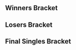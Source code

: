 {{DISPLAYTITLE:Smash the Record: Singles Bracket}}{{SetGame|melee}}
{{tabs static
|name1=Overview
|link1=Smash the Record/1
|name2=Singles Bracket
|link2=Smash the Record/1/Singles Bracket
|This=2
}}<!-- Generated with http://tournament-nub.rhcloud.com/toliquipedia name=strmelee -->
==Winners Bracket==
{{64DEWBracketA
|tourneylink=Smash the Record/1
|tourneyname=Smash the Record
|r1m1p1=Mango |r1m1p1flag=us |r1m1p1score=W |r1m1win=1
|r1m1p2=Bye |r1m1p2flag= |r1m1p2score=-

|r1m2p1=Zack |r1m2p1flag= |r1m2p1score= |r1m2win=2
|r1m2p2=VGMastaRicky |r1m2p2flag= |r1m2p2score={{win}}

|r1m3p1=Captain Crunch |r1m3p1flag=us |r1m3p1score=W |r1m3win=1
|r1m3p2=Bye |r1m3p2flag= |r1m3p2score=-

|r1m4p1=The Author |r1m4p1flag= |r1m4p1score=W |r1m4win=1
|r1m4p2=Bye |r1m4p2flag= |r1m4p2score=-

|r1m5p1=Gahtzu |r1m5p1flag=us |r1m5p1score=W |r1m5win=1
|r1m5p2=Bye |r1m5p2flag= |r1m5p2score=-

|r1m6p1=Spider_Sense |r1m6p1flag= |r1m6p1score=W |r1m6win=1
|r1m6p2=Bye |r1m6p2flag= |r1m6p2score=-

|r1m7p1=HugS |r1m7p1flag=us |r1m7p1score=W |r1m7win=1
|r1m7p2=Bye |r1m7p2flag= |r1m7p2score=-

|r1m8p1=Rohins |r1m8p1flag= |r1m8p1score=W |r1m8win=1
|r1m8p2=Bye |r1m8p2flag= |r1m8p2score=-

|r1m9p1=Plup |r1m9p1flag=us |r1m9p1score=W |r1m9win=1
|r1m9p2=Bye |r1m9p2flag= |r1m9p2score=-

|r1m10p1=Envy |r1m10p1flag= |r1m10p1score=2 |r1m10win=1
|r1m10p2=Creature |r1m10p2flag= |r1m10p2score=0

|r1m11p1=Colbol |r1m11p1flag=us |r1m11p1score=W |r1m11win=1
|r1m11p2=Bye |r1m11p2flag= |r1m11p2score=-

|r1m12p1=Fearless |r1m12p1flag= |r1m12p1score=W |r1m12win=1
|r1m12p2=Bye |r1m12p2flag= |r1m12p2score=-

|r1m13p1=Porkchops |r1m13p1flag=us |r1m13p1score=W |r1m13win=1
|r1m13p2=Bye |r1m13p2flag= |r1m13p2score=-

|r1m14p1=Moltov |r1m14p1flag= |r1m14p1score=W |r1m14win=1
|r1m14p2=Bye |r1m14p2flag= |r1m14p2score=-

|r1m15p1=Dark Sonic |r1m15p1flag= |r1m15p1score=W |r1m15win=1
|r1m15p2=Bye |r1m15p2flag= |r1m15p2score=-

|r1m16p1=Jrad |r1m16p1flag= |r1m16p1score=W |r1m16win=1
|r1m16p2=Bye |r1m16p2flag= |r1m16p2score=-

|r1m17p1=Mew2King |r1m17p1flag=us |r1m17p1score=W |r1m17win=1
|r1m17p2=Bye |r1m17p2flag= |r1m17p2score=-

|r1m18p1=SubScorpion |r1m18p1flag= |r1m18p1score={{win}} |r1m18win=1
|r1m18p2=TK Breezy |r1m18p2flag=us |r1m18p2score=

|r1m19p1=EikelmannRUS |r1m19p1flag=ru |r1m19p1score=W |r1m19win=1
|r1m19p2=Bye |r1m19p2flag= |r1m19p2score=-

|r1m20p1=PB&J |r1m20p1flag=us |r1m20p1score=W |r1m20win=1
|r1m20p2=Bye |r1m20p2flag= |r1m20p2score=-

|r1m21p1=Wizzrobe |r1m21p1flag=us |r1m21p1score=W |r1m21win=1
|r1m21p2=Bye |r1m21p2flag= |r1m21p2score=-

|r1m22p1=Miss Hiroshi |r1m22p1flag= |r1m22p1score=W |r1m22win=1
|r1m22p2=Bye |r1m22p2flag= |r1m22p2score=-

|r1m23p1=Harriet |r1m23p1flag=us |r1m23p1score=W |r1m23win=1
|r1m23p2=Bye |r1m23p2flag= |r1m23p2score=-

|r1m24p1=GimR |r1m24p1flag=us |r1m24p1score=W |r1m24win=1
|r1m24p2=Bye |r1m24p2flag= |r1m24p2score=-

|r1m25p1=Hungrybox |r1m25p1flag=us |r1m25p1score=W |r1m25win=1
|r1m25p2=Bye |r1m25p2flag= |r1m25p2score=-

|r1m26p1=JFalco |r1m26p1flag= |r1m26p1score= |r1m26win=2
|r1m26p2=Oaty |r1m26p2flag=us |r1m26p2score={{win}}

|r1m27p1=QueenDVS |r1m27p1flag=us |r1m27p1score=W |r1m27win=1
|r1m27p2=Bye |r1m27p2flag= |r1m27p2score=-

|r1m28p1=Christian |r1m28p1flag= |r1m28p1score=W |r1m28win=1
|r1m28p2=Bye |r1m28p2flag= |r1m28p2score=-

|r1m29p1=Beer Man |r1m29p1flag=us |r1m29p1score=W |r1m29win=1
|r1m29p2=Bye |r1m29p2flag= |r1m29p2score=-

|r1m30p1=Garbanzo |r1m30p1flag= |r1m30p1score=W |r1m30win=1
|r1m30p2=Bye |r1m30p2flag= |r1m30p2score=-

|r1m31p1=Pi |r1m31p1flag=us |r1m31p1score=W |r1m31win=1
|r1m31p2=Bye |r1m31p2flag= |r1m31p2score=-

|r1m32p1=Sartron |r1m32p1flag= |r1m32p1score=W |r1m32win=1
|r1m32p2=Bye |r1m32p2flag= |r1m32p2score=-

|r2m1p1=Mango |r2m1p1flag=us |r2m1p1score={{win}} |r2m1win=1
|r2m1p2=VGMastaRicky |r2m1p2flag= |r2m1p2score=

|r2m2p1=Captain Crunch |r2m2p1flag=us |r2m2p1score=2 |r2m2win=1
|r2m2p2=The Author |r2m2p2flag= |r2m2p2score=0

|r2m3p1=Gahtzu |r2m3p1flag=us |r2m3p1score={{win}} |r2m3win=1
|r2m3p2=Spider_Sense |r2m3p2flag= |r2m3p2score=

|r2m4p1=HugS |r2m4p1flag=us |r2m4p1score={{win}} |r2m4win=1
|r2m4p2=Rohins |r2m4p2flag= |r2m4p2score=

|r2m5p1=Plup |r2m5p1flag=us |r2m5p1score={{win}} |r2m5win=1
|r2m5p2=Envy |r2m5p2flag= |r2m5p2score=

|r2m6p1=Colbol |r2m6p1flag=us |r2m6p1score={{win}} |r2m6win=1
|r2m6p2=Fearless |r2m6p2flag= |r2m6p2score=

|r2m7p1=Porkchops |r2m7p1flag=us |r2m7p1score={{win}} |r2m7win=1
|r2m7p2=Moltov |r2m7p2flag= |r2m7p2score=

|r2m8p1=Dark Sonic |r2m8p1flag= |r2m8p1score={{win}} |r2m8win=1
|r2m8p2=Jrad |r2m8p2flag= |r2m8p2score=

|r2m9p1=Mew2King |r2m9p1flag=us |r2m9p1score={{win}} |r2m9win=1
|r2m9p2=SubScorpion |r2m9p2flag= |r2m9p2score=

|r2m10p1=EikelmannRUS |r2m10p1flag=ru |r2m10p1score={{win}} |r2m10win=1
|r2m10p2=PB&J |r2m10p2flag=us |r2m10p2score=

|r2m11p1=Wizzrobe |r2m11p1flag=us |r2m11p1score= |r2m11win=2
|r2m11p2=Miss Hiroshi |r2m11p2flag= |r2m11p2score={{win}}

|r2m12p1=Harriet |r2m12p1flag=us |r2m12p1score={{win}} |r2m12win=1
|r2m12p2=GimR |r2m12p2flag=us |r2m12p2score=

|r2m13p1=Hungrybox |r2m13p1flag=us |r2m13p1score={{win}} |r2m13win=1
|r2m13p2=Oaty |r2m13p2flag=us |r2m13p2score=

|r2m14p1=QueenDVS |r2m14p1flag=us |r2m14p1score= |r2m14win=2
|r2m14p2=Christian |r2m14p2flag= |r2m14p2score={{win}}

|r2m15p1=Beer Man |r2m15p1flag=us |r2m15p1score={{win}} |r2m15win=1
|r2m15p2=Garbanzo |r2m15p2flag= |r2m15p2score=

|r2m16p1=Pi |r2m16p1flag=us |r2m16p1score={{win}} |r2m16win=1
|r2m16p2=Sartron |r2m16p2flag= |r2m16p2score=

|r3m1p1=Mango |r3m1p1flag=us |r3m1p1score={{win}} |r3m1win=1
|r3m1p2=Captain Crunch |r3m1p2flag=us |r3m1p2score=

|r3m2p1=Gahtzu |r3m2p1flag=us |r3m2p1score= |r3m2win=2
|r3m2p2=HugS |r3m2p2flag=us |r3m2p2score={{win}}

|r3m3p1=Plup |r3m3p1flag=us |r3m3p1score= |r3m3win=2
|r3m3p2=Colbol |r3m3p2flag=us |r3m3p2score={{win}}

|r3m4p1=Porkchops |r3m4p1flag=us |r3m4p1score={{win}} |r3m4win=1
|r3m4p2=Dark Sonic |r3m4p2flag= |r3m4p2score=

|r3m5p1=Mew2King |r3m5p1flag=us |r3m5p1score={{win}} |r3m5win=1
|r3m5p2=EikelmannRUS |r3m5p2flag=ru |r3m5p2score=

|r3m6p1=Miss Hiroshi |r3m6p1flag= |r3m6p1score= |r3m6win=2
|r3m6p2=Harriet |r3m6p2flag=us |r3m6p2score={{win}}

|r3m7p1=Hungrybox |r3m7p1flag=us |r3m7p1score={{win}} |r3m7win=1
|r3m7p2=Christian |r3m7p2flag= |r3m7p2score=

|r3m8p1=Beer Man |r3m8p1flag=us |r3m8p1score={{win}} |r3m8win=1
|r3m8p2=Pi |r3m8p2flag=us |r3m8p2score=

|r4m1p1=Mango |r4m1p1flag=us |r4m1p1score={{win}} |r4m1win=1
|r4m1p2=HugS |r4m1p2flag=us |r4m1p2score=

|r4m2p1=Colbol |r4m2p1flag=us |r4m2p1score={{win}} |r4m2win=1
|r4m2p2=Porkchops |r4m2p2flag=us |r4m2p2score=

|r4m3p1=Mew2King |r4m3p1flag=us |r4m3p1score={{win}} |r4m3win=1
|r4m3p2=Harriet |r4m3p2flag=us |r4m3p2score=

|r4m4p1=Hungrybox |r4m4p1flag=us |r4m4p1score={{win}} |r4m4win=1
|r4m4p2=Beer Man |r4m4p2flag=us |r4m4p2score=

|r5m1p1=Mango |r5m1p1flag=us |r5m1p1score={{win}} |r5m1win=1
|r5m1p2=Colbol |r5m1p2flag=us |r5m1p2score=

|r5m2p1=Mew2King |r5m2p1flag=us |r5m2p1score=1 |r5m2win=2
|r5m2p2=Hungrybox |r5m2p2flag=us |r5m2p2score=3
|r5m2details={{BracketMatchDetails |vod=https://www.youtube.com/watch?v=OhObSSIwvMY}}
}}
==Losers Bracket==
{{48DELBracketSmwA
|tourneylink=Smash the Record/1
|tourneyname=Smash the Record
|l1placement=33-48
|l2placement=25-32
|l3placement=17-24
|l4placement=13-16
|l5placement=9-12
|l6placement=7-8
|l7placement=5-6

|l1m1p1=Sartron |l1m1p1flag= |l1m1p1score= |l1m1win=2
|l1m1p2=Zack |l1m1p2flag= |l1m1p2score={{win}}

|l1m2p1=Garbanzo |l1m2p1flag= |l1m2p1score=W |l1m2win=1
|l1m2p2=Bye |l1m2p2flag= |l1m2p2score=-

|l1m3p1=QueenDVS |l1m3p1flag=us |l1m3p1score=W |l1m3win=1
|l1m3p2=Bye |l1m3p2flag= |l1m3p2score=-

|l1m4p1=Oaty |l1m4p1flag=us |l1m4p1score=W |l1m4win=1
|l1m4p2=Bye |l1m4p2flag= |l1m4p2score=-

|l1m5p1=GimR |l1m5p1flag=us |l1m5p1score={{win}} |l1m5win=1
|l1m5p2=Creature |l1m5p2flag= |l1m5p2score=

|l1m6p1=Wizzrobe |l1m6p1flag=us |l1m6p1score=W |l1m6win=1
|l1m6p2=Bye |l1m6p2flag= |l1m6p2score=-

|l1m7p1=PB&J |l1m7p1flag=us |l1m7p1score=W |l1m7win=1
|l1m7p2=Bye |l1m7p2flag= |l1m7p2score=-

|l1m8p1=SubScorpion |l1m8p1flag= |l1m8p1score=W |l1m8win=1
|l1m8p2=Bye |l1m8p2flag= |l1m8p2score=-

|l1m9p1=Jrad |l1m9p1flag= |l1m9p1score={{win}} |l1m9win=1
|l1m9p2=TK Breezy |l1m9p2flag=us |l1m9p2score=

|l1m10p1=Moltov |l1m10p1flag= |l1m10p1score=W |l1m10win=1
|l1m10p2=Bye |l1m10p2flag= |l1m10p2score=-

|l1m11p1=Fearless |l1m11p1flag= |l1m11p1score=W |l1m11win=1
|l1m11p2=Bye |l1m11p2flag= |l1m11p2score=-

|l1m12p1=Envy |l1m12p1flag= |l1m12p1score=W |l1m12win=1
|l1m12p2=Bye |l1m12p2flag= |l1m12p2score=-

|l1m13p1=Rohins |l1m13p1flag= |l1m13p1score={{win}} |l1m13win=1
|l1m13p2=JFalco |l1m13p2flag= |l1m13p2score=

|l1m14p1=Spider_Sense |l1m14p1flag= |l1m14p1score=W |l1m14win=1
|l1m14p2=Bye |l1m14p2flag= |l1m14p2score=-

|l1m15p1=The Author |l1m15p1flag= |l1m15p1score=W |l1m15win=1
|l1m15p2=Bye |l1m15p2flag= |l1m15p2score=-

|l1m16p1=VGMastaRicky |l1m16p1flag= |l1m16p1score=W |l1m16win=1
|l1m16p2=Bye |l1m16p2flag= |l1m16p2score=-

|l2m1p1=Zack |l2m1p1flag= |l2m1p1score={{win}} |l2m1win=1
|l2m1p2=Garbanzo |l2m1p2flag= |l2m1p2score=

|l2m2p1=QueenDVS |l2m2p1flag=us |l2m2p1score={{win}} |l2m2win=1
|l2m2p2=Oaty |l2m2p2flag=us |l2m2p2score=

|l2m3p1=GimR |l2m3p1flag=us |l2m3p1score={{win}} |l2m3win=1
|l2m3p2=Wizzrobe |l2m3p2flag=us |l2m3p2score=

|l2m4p1=PB&J |l2m4p1flag=us |l2m4p1score={{win}} |l2m4win=1
|l2m4p2=SubScorpion |l2m4p2flag= |l2m4p2score=

|l2m5p1=Jrad |l2m5p1flag= |l2m5p1score={{win}} |l2m5win=1
|l2m5p2=Moltov |l2m5p2flag= |l2m5p2score=

|l2m6p1=Fearless |l2m6p1flag= |l2m6p1score={{win}} |l2m6win=1
|l2m6p2=Envy |l2m6p2flag= |l2m6p2score=

|l2m7p1=Rohins |l2m7p1flag= |l2m7p1score= |l2m7win=2
|l2m7p2=Spider_Sense |l2m7p2flag= |l2m7p2score={{win}}

|l2m8p1=The Author |l2m8p1flag= |l2m8p1score={{win}} |l2m8win=1
|l2m8p2=VGMastaRicky |l2m8p2flag= |l2m8p2score=

|l3m1p1=Dark Sonic |l3m1p1flag= |l3m1p1score={{win}} |l3m1win=1
|l3m1p2=Zack |l3m1p2flag= |l3m1p2score=

|l3m2p1=Plup |l3m2p1flag=us |l3m2p1score={{win}} |l3m2win=1
|l3m2p2=QueenDVS |l3m2p2flag=us |l3m2p2score=

|l3m3p1=Gahtzu |l3m3p1flag=us |l3m3p1score={{win}} |l3m3win=1
|l3m3p2=GimR |l3m3p2flag=us |l3m3p2score=

|l3m4p1=Captain Crunch |l3m4p1flag=us |l3m4p1score= |l3m4win=2
|l3m4p2=PB&J |l3m4p2flag=us |l3m4p2score={{win}}

|l3m5p1=Pi |l3m5p1flag=us |l3m5p1score={{win}} |l3m5win=1
|l3m5p2=Jrad |l3m5p2flag= |l3m5p2score=

|l3m6p1=Christian |l3m6p1flag= |l3m6p1score={{win}} |l3m6win=1
|l3m6p2=Fearless |l3m6p2flag= |l3m6p2score=

|l3m7p1=Miss Hiroshi |l3m7p1flag= |l3m7p1score= |l3m7win=2
|l3m7p2=Spider_Sense |l3m7p2flag= |l3m7p2score={{win}}

|l3m8p1=EikelmannRUS |l3m8p1flag=ru |l3m8p1score={{win}} |l3m8win=1
|l3m8p2=The Author |l3m8p2flag= |l3m8p2score=

|l4m1p1=Dark Sonic |l4m1p1flag= |l4m1p1score= |l4m1win=2
|l4m1p2=Plup |l4m1p2flag=us |l4m1p2score={{win}}

|l4m2p1=Gahtzu |l4m2p1flag=us |l4m2p1score= |l4m2win=2
|l4m2p2=PB&J |l4m2p2flag=us |l4m2p2score={{win}}

|l4m3p1=Pi |l4m3p1flag=us |l4m3p1score= |l4m3win=2
|l4m3p2=Christian |l4m3p2flag= |l4m3p2score={{win}}

|l4m4p1=Spider_Sense |l4m4p1flag= |l4m4p1score= |l4m4win=2
|l4m4p2=EikelmannRUS |l4m4p2flag=ru |l4m4p2score={{win}}

|l5m1p1=Harriet |l5m1p1flag=us |l5m1p1score= |l5m1win=2
|l5m1p2=Plup |l5m1p2flag=us |l5m1p2score={{win}}

|l5m2p1=Beer Man |l5m2p1flag=us |l5m2p1score={{win}} |l5m2win=1
|l5m2p2=PB&J |l5m2p2flag=us |l5m2p2score=

|l5m3p1=HugS |l5m3p1flag=us |l5m3p1score={{win}} |l5m3win=1
|l5m3p2=Christian |l5m3p2flag= |l5m3p2score=

|l5m4p1=Porkchops |l5m4p1flag=us |l5m4p1score={{win}} |l5m4win=1
|l5m4p2=EikelmannRUS |l5m4p2flag=ru |l5m4p2score=

|l6m1p1=Plup |l6m1p1flag=us |l6m1p1score= |l6m1win=2
|l6m1p2=Beer Man |l6m1p2flag=us |l6m1p2score={{win}}

|l6m2p1=HugS |l6m2p1flag=us |l6m2p1score={{win}} |l6m2win=1
|l6m2p2=Porkchops |l6m2p2flag=us |l6m2p2score=

|l7m1p1=Colbol |l7m1p1flag=us |l7m1p1score={{win}} |l7m1win=1
|l7m1p2=Beer Man |l7m1p2flag=us |l7m1p2score=

|l7m2p1=Mew2King |l7m2p1flag=us |l7m2p1score={{win}} |l7m2win=1
|l7m2p2=HugS |l7m2p2flag=us |l7m2p2score=
}}
<onlyinclude>
==Final Singles Bracket==
{{DEFinalSmwBracket
|tourneylink=Smash the Record/1
|tourneyname=Smash the Record
|l1placement=4
|r2placement=3
|r3loserplacement=2
|r3winnerplacement=1
|column-width=200

<!-- FROM WINNERS -->
|r1m1p1=Mango |r1m1p1flag=us |r1m1p1score=1 |r1m1win=2
|r1m1p2=Hungrybox |r1m1p2flag=us |r1m1p2score=3
|r1m1p1char1=cf |r1m1p1stock1=0 |r1m1p2char1=jigglypuff |r1m1p2stock1=1 |r1m1win1=2 |r1m1stage1=Battlefield 
|r1m1p1char2=cf |r1m1p1stock2=1 |r1m1p2char2=jigglypuff |r1m1p2stock2=0 |r1m1win2=1 |r1m1stage2=Yoshi's Story
|r1m1p1char3=cf |r1m1p1stock3=0 |r1m1p2char3=jigglypuff |r1m1p2stock3=1 |r1m1win3=2 |r1m1stage3=Dream Land
|r1m1p1char4=cf |r1m1p1stock4=0 |r1m1p2char4=jigglypuff |r1m1p2stock4=1 |r1m1win4=2 |r1m1stage4=Pokémon Stadium
|r1m1date=
|r1m1finished=
|r1m1details={{BracketMatchDetails
|vod=https://www.youtube.com/watch?v=tKPYwLGHaEQ
|preview= 
|lrthread=
|interview=
|recap=
|comment=
|live=
}}

<!-- FROM LOSERS -->
|l1m1p1=Colbol |l1m1p1flag=us |l1m1p1score=2 |l1m1win=2
|l1m1p2=Mew2King |l1m1p2flag=us |l1m1p2score=3
|l1m1p1char1=fox |l1m1p1stock1=0 |l1m1p2char1=fox |l1m1p2stock1=1 |l1m1win1=2 |l1m1stage1=Battlefield 
|l1m1p1char2=fox |l1m1p1stock2=3 |l1m1p2char2=fox |l1m1p2stock2=0 |l1m1win2=1 |l1m1stage2=Yoshi's Story
|l1m1p1char3=fox |l1m1p1stock3=0 |l1m1p2char3=fox |l1m1p2stock3=3 |l1m1win3=2 |l1m1stage3=Final Destination
|l1m1p1char4=fox |l1m1p1stock4=1 |l1m1p2char4=fox |l1m1p2stock4=0 |l1m1win4=1 |l1m1stage4=Dream Land
|l1m1p1char5=fox |l1m1p1stock5=0 |l1m1p2char5=fox |l1m1p2stock5=2 |l1m1win5=2 |l1m1stage5=Pokémon Stadium
|l1m1date=
|l1m1finished=
|l1m1details={{BracketMatchDetails
|vod=https://www.youtube.com/watch?v=6F6b0_Sppn4
|preview= 
|lrthread=
|interview=
|recap=
|comment=
|live=
}}

<!-- LOSERS FINALS -->
|r2m1p1=Mango |r2m1p1flag=us |r2m1p1score=1 |r2m1win=2
|r2m1p2=Mew2King |r2m1p2flag=us |r2m1p2score=3
|r2m1p1char1=cf |r2m1p1stock1=0 |r2m1p2char1=sheik |r2m1p2stock1=2 |r2m1win1=2 |r2m1stage1=Dream Land 
|r2m1p1char2=cf |r2m1p1stock2=2 |r2m1p2char2=sheik |r2m1p2stock2=0 |r2m1win2=1 |r2m1stage2=Battlefield
|r2m1p1char3=cf |r2m1p1stock3=0 |r2m1p2char3=sheik |r2m1p2stock3=1 |r2m1win3=2 |r2m1stage3=Fountain of Dreams
|r2m1p1char4=cf |r2m1p1stock4=0 |r2m1p2char4=sheik |r2m1p2stock4=1 |r2m1win4=2 |r2m1stage4=Pokémon Stadium
|r2m1date=
|r2m1finished=
|r2m1details={{BracketMatchDetails
|vod=https://www.youtube.com/watch?v=9BWxfTWjMcU
|preview= 
|lrthread=
|interview=
|recap=
|comment=
|live=
}}

<!-- GRAND FINALS -->
|r3m1p1=Hungrybox |r3m1p1flag=us |r3m1p1score=3 |r3m1win=1
|r3m1p2=Mew2King |r3m1p2flag=us |r3m1p2score=2
|export_score=true
|r3m1p1char1=jigglypuff |r3m1p1stock1=1 |r3m1p2char1=marth |r3m1p2stock1=0 |r3m1win1=1 |r3m1stage1=Battlefield 
|r3m1p1char2=jigglypuff |r3m1p1stock2=2 |r3m1p2char2=marth |r3m1p2stock2=0 |r3m1win2=1 |r3m1stage2=Yoshi's Story
|r3m1p1char3=jigglypuff |r3m1p1stock3=0 |r3m1p2char3=marth |r3m1p2stock3=1 |r3m1win3=2 |r3m1stage3=Final Destination
|r3m1p1char4=jigglypuff |r3m1p1stock4=0 |r3m1p2char4=marth |r3m1p2stock4=1 |r3m1win4=2 |r3m1stage4=Battlefield
|r3m1p1char5=jigglypuff |r3m1p1stock5=1 |r3m1p2char5=marth |r3m1p2stock5=0 |r3m1win5=1 |r3m1stage5=Battlefield
|r3m1date=
|r3m1finished=
|r3m1details={{BracketMatchDetails
|vod=https://www.youtube.com/watch?v=80QHoWe2xQY
|preview= 
|lrthread=
|interview=
|recap=
|comment=
|live=
}}
}}
</onlyinclude>
